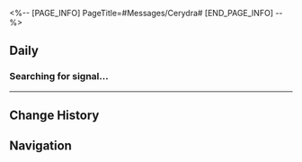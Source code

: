 <%-- [PAGE_INFO]
PageTitle=#Messages/Cerydra#
[END_PAGE_INFO] --%>
{{Messages Infobox
|id        = 1412
|image     = Character Cerydra Icon.png
|type      = Character
|sender    = Cerydra
|signature = For governance @Carminum @Helkolithist. Personal affairs @Gladiorum
|faction   = Amphoreus
}}

==Daily==
===Searching for signal...===
{{Messages|text=
:{{DIcon|Warning}} Searching for signal...
:{{DIcon|Warning}} Signal connection unstable
:'''Cerydra:''' Deliverer, your memories, how wondrous they are
:'''Cerydra:''' Belobog reminds me of my homeland, Hyperborea, with its familiar climate
:'''Cerydra:''' The Xianzhou Alliance, a state built on vessels, carries a fearless spirit of conquest
:'''Cerydra:''' Penacony, that land intoxicated by dreams... somehow, it feels like a place I've known
:'''Cerydra:''' [[File:Sticker PPG 23 Cerydra 02.png|80px]]
:'''Cerydra:''' Once the "Law" that binds Amphoreus is broken, children of humanity will rise and journey across the stars, their names forever etched in legend
:'''Cerydra:''' The designs of Dux Goldweaver rival the finest works of those who chase "Beauty"
:'''Cerydra:''' The leadership of Dux Fatorum unites people better than any pathstrider of "Harmony"
:'''Cerydra:''' Dux Celeripes will surely shake the cosmos with her wild ideas. I would love to see her clash with the Masked Fools
:'''Cerydra:''' And Dux Gladiorum, walking the road toward "Nihility," I believe she will one day stir the stillness into storm
:'''Cerydra:''' We swear never to let such brilliance fade into dust
:'''Cerydra:''' [[File:Sticker PPG 23 Cerydra 03.png|80px]]
:'''Cerydra:''' Deliverer, I leave to you the task of shaping Amphoreus's future
:'''Cerydra:''' If I ever return, Amphoreus can journey to the cosmos
:'''Cerydra:''' Then every named and nameless planet
:'''Cerydra:''' Have your pick
:'''Cerydra:''' I will carve your name into them, (Trailblazer)
:{Choice} Imperator! Imperator!
::'''(Trailblazer):''' Amphoreus will never forget your name
:{Choice} You'll be so generous?
::'''(Trailblazer):''' You'll be so generous?
:{Choice} We'll meet again!
::'''(Trailblazer):''' It's a promise. We'll meet again among the cosmos!
:{{DIcon|Warning}} Message failed to send.
:{{DIcon|Warning}} The user you're trying to reach is currently out of the service area. Please try again later.
}}
----

==Change History==
{{Change History|3.5}}

==Navigation==
{{Messages Navbox}}